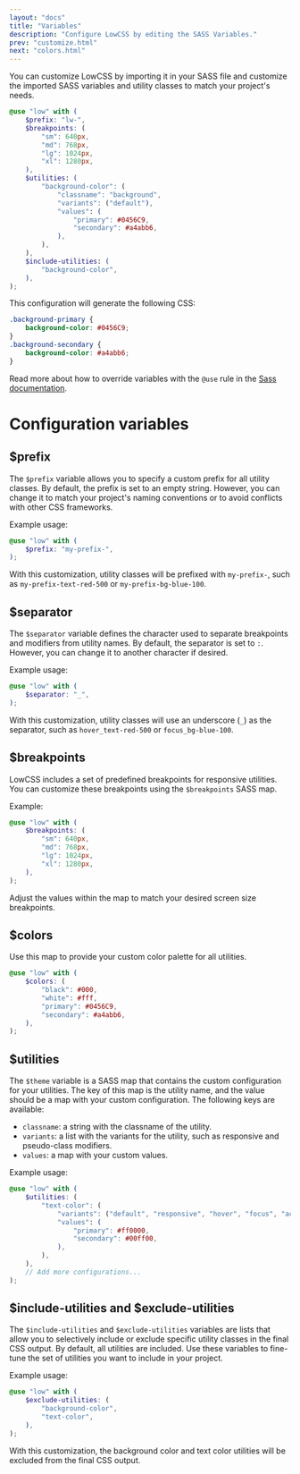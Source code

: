 ```yaml
---
layout: "docs"
title: "Variables"
description: "Configure LowCSS by editing the SASS Variables."
prev: "customize.html"
next: "colors.html"
---
```


You can customize LowCSS by importing it in your SASS file and customize the imported SASS variables and utility classes to match your project's needs. 

```scss
@use "low" with (
    $prefix: "lw-",
    $breakpoints: (
        "sm": 640px,
        "md": 768px,
        "lg": 1024px,
        "xl": 1280px,
    ),
    $utilities: (
        "background-color": (
            "classname": "background",
            "variants": ("default"),
            "values": (
                "primary": #0456C9,
                "secondary": #a4abb6,
            ),
        ),
    ),
    $include-utilities: (
        "background-color",
    ),
);
``` 

This configuration will generate the following CSS:

```css
.background-primary {
    background-color: #0456C9;
}
.background-secondary {
    background-color: #a4abb6;
}
```

Read more about how to override variables with the `@use` rule in the [Sass documentation](https://sass-lang.com/documentation/at-rules/use#configuration).

<Separator />

# Configuration variables

## $prefix

The `$prefix` variable allows you to specify a custom prefix for all utility classes. By default, the prefix is set to an empty string. However, you can change it to match your project's naming conventions or to avoid conflicts with other CSS frameworks.

Example usage:

```scss
@use "low" with (
    $prefix: "my-prefix-",
);
```

With this customization, utility classes will be prefixed with `my-prefix-`, such as `my-prefix-text-red-500` or `my-prefix-bg-blue-100`.

## $separator

The `$separator` variable defines the character used to separate breakpoints and modifiers from utility names. By default, the separator is set to `:`. However, you can change it to another character if desired.

Example usage:

```scss
@use "low" with (
    $separator: "_",
);
```

With this customization, utility classes will use an underscore (`_`) as the separator, such as `hover_text-red-500` or `focus_bg-blue-100`.

## $breakpoints

LowCSS includes a set of predefined breakpoints for responsive utilities. You can customize these breakpoints using the `$breakpoints` SASS map.

Example:

```scss
@use "low" with (
    $breakpoints: (
        "sm": 640px,
        "md": 768px,
        "lg": 1024px,
        "xl": 1280px,
    ),
);
```

Adjust the values within the map to match your desired screen size breakpoints.

## $colors

Use this map to provide your custom color palette for all utilities.

```scss
@use "low" with (
    $colors: (
        "black": #000,
        "white": #fff,
        "primary": #0456C9,
        "secondary": #a4abb6,
    ),
);
```

## $utilities

The `$theme` variable is a SASS map that contains the custom configuration for your utilities. The key of this map is the utility name, and the value should be a map with your custom configuration. The following keys are available:

- `classname`: a string with the classname of the utility.
- `variants`: a list with the variants for the utility, such as responsive and pseudo-class modifiers.
- `values`: a map with your custom values.

Example usage:

```scss
@use "low" with (
    $utilities: (
        "text-color": (
            "variants": ("default", "responsive", "hover", "focus", "active"),
            "values": (
                "primary": #ff0000,
                "secondary": #00ff00,
            ),
        ),
    ),
    // Add more configurations...
);
```

## $include-utilities and $exclude-utilities

The `$include-utilities` and `$exclude-utilities` variables are lists that allow you to selectively include or exclude specific utility classes in the final CSS output. By default, all utilities are included. Use these variables to fine-tune the set of utilities you want to include in your project.

Example usage:

```scss
@use "low" with (
    $exclude-utilities: (
        "background-color",
        "text-color",
    ),
);
```

With this customization, the background color and text color utilities will be excluded from the final CSS output.
